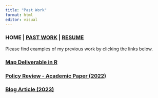 ```yaml
---
title: "Past Work"
format: html
editor: visual
---
```


### HOME \| [PAST WORK](https://syoshiro.github.io/web-portfolio/Past%20Work) \| [RESUME](https://github.com/syoshiro/web-portfolio/blob/main/Sarina%20Oshiro%20Resume%202024.pdf)

Please find examples of my previous work by clicking the links below.

### [Map Deliverable in R](https://syoshiro.github.io/web-portfolio/Map)

### [Policy Review - Academic Paper (2022)](https://syoshiro.github.io/web-portfolio/PolicyReview)

### [Blog Article (2023)](https://syoshiro.github.io/web-portfolio/BlogArticle)

